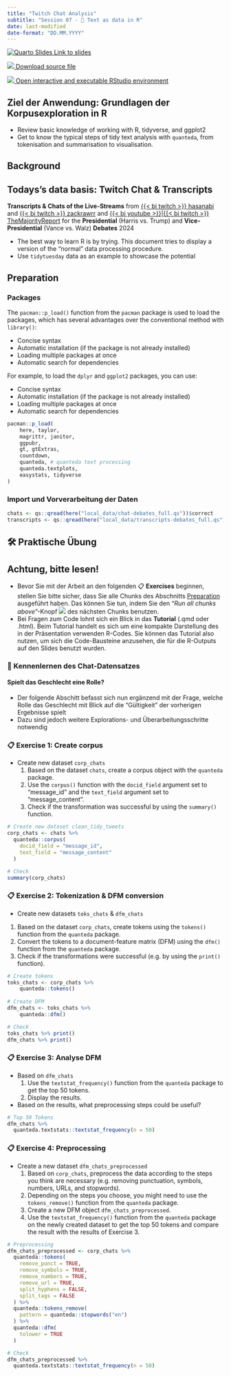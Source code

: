 ```yaml
---
title: "Twitch Chat Analysis"
subtitle: "Session 07 - 🔨 Text as data in R"
date: last-modified
date-format: "DD.MM.YYYY"
---
```


::: {.callout-tip icon="false"}
[![Quarto Slides](https://raw.githubusercontent.com/faucommsci/teaching_materials/refs/heads/main/images/badges/badge-quarto-slide.svg) Link to slides](../slides/slides-07.html)

[![](https://raw.githubusercontent.com/faucommsci/teaching_materials/refs/heads/main/images/badges/badge-quarto_document.svg) Download source file](https://github.com/chrdrn/dbd_2024/blob/main/exercises/exercise-07.qmd)

[![](https://raw.githubusercontent.com/faucommsci/teaching_materials/refs/heads/main/images/badges/badge-binder_rstudio.svg) Open interactive and executable RStudio environment](https://mybinder.org/v2/gh/faucommsci/dbd_binder/HEAD?urlpath=rstudio)
:::

::: callout-note
## Ziel der Anwendung: Grundlagen der Korpusexploration in R

-   Review basic knowledge of working with R, tidyverse, and ggplot2
-   Get to know the typical steps of tidy text analysis with `quanteda`, from tokenisation and summarisation to visualisation.
:::

## Background

::: callout-tip
## Todays's data basis: Twitch Chat & Transcripts

**Transcripts & Chats of the Live-Streams** from [{{< bi twitch >}} hasanabi](https://www.twitch.tv/hasanabi) and [{{< bi twitch >}} zackrawrr](https://www.twitch.tv/zackrawrr) and [{{< bi youtube >}}](https://www.youtube.com/majorityreportlive)\|[{{< bi twitch >}} TheMajorityReport](https://www.twitch.tv/themajorityreport) for the **Presidential** (Harris vs. Trump) and **Vice-Presidential** (Vance vs. Walz) **Debates** 2024
:::

-   The best way to learn R is by trying. This document tries to display a version of the "normal" data processing procedure.
-   Use `tidytuesday` data as an example to showcase the potential

## Preparation

### Packages

The `pacman::p_load()` function from the `pacman` package is used to load the packages, which has several advantages over the conventional method with `library()`:

- Concise syntax
- Automatic installation (if the package is not already installed)
- Loading multiple packages at once
- Automatic search for dependencies

For example, to load the `dplyr` and `ggplot2` packages, you can use:

-   Concise syntax
-   Automatic installation (if the package is not already installed)
-   Loading multiple packages at once
-   Automatic search for dependencies

```r
pacman::p_load(
    here, taylor,
    magrittr, janitor,
    ggpubr, 
    gt, gtExtras,
    countdown, 
    quanteda, # quanteda text processing
    quanteda.textplots, 
    easystats, tidyverse
)
```

### Import und Vorverarbeitung der Daten

```r
chats <- qs::qread(here("local_data/chat-debates_full.qs"))$correct
transcripts <- qs::qread(here("local_data/transcripts-debates_full.qs"))$correct
```

## 🛠️ Praktische Übung

::: callout-important
## Achtung, bitte lesen!

-   Bevor Sie mit der Arbeit an den folgenden 📋 **Exercises** beginnen, stellen Sie bitte sicher, dass Sie alle Chunks des Abschnitts [Preparation] ausgeführt haben. Das können Sie tun, indem Sie den "*Run all chunks above*"-Knopf ![](https://raw.githubusercontent.com/faucommsci/teaching_materials/main/images/buttons/rstudio-button-render_all_chunks_above.png) des nächsten Chunks benutzen.
-   Bei Fragen zum Code lohnt sich ein Blick in das **Tutorial** (.qmd oder .html). Beim Tutorial handelt es sich um eine kompakte Darstellung des in der Präsentation verwenden R-Codes. Sie können das Tutorial also nutzen, um sich die Code-Bausteine anzusehen, die für die R-Outputs auf den Slides benutzt wurden.
:::

### 🔎 Kennenlernen des Chat-Datensatzes

::: callout-note
#### Spielt das Geschlecht eine Rolle?

-   Der folgende Abschitt befasst sich nun ergänzend mit der Frage, welche Rolle das Geschlecht mit Blick auf die "Gültigkeit" der vorherigen Ergebnisse spielt
-   Dazu sind jedoch weitere Explorations- und Überarbeitungsschritte notwendig
:::

### 📋 Exercise 1: Create corpus

-   Create new dataset `corp_chats`
    1.  Based on the dataset `chats`, create a corpus object with the `quanteda` package.
    2.  Use the `corpus()` function with the `docid_field` argument set to "message_id" and the `text_field` argument set to "message_content".
    3.  Check if the transformation was successful by using the `summary()` function.

```r

# Create new dataset clean_tidy_tweets
corp_chats <- chats %>% 
  quanteda::corpus(
    docid_field = "message_id", 
    text_field = "message_content"
  )

# Check
summary(corp_chats)
```

### 📋 Exercise 2: Tokenization & DFM conversion
-   Create new datasets `toks_chats` & `dfm_chats`
  1.  Based on the dataset `corp_chats`, create tokens using the `tokens()` function from the `quanteda` package.
  2.  Convert the tokens to a document-feature matrix (DFM) using the `dfm()` function from the `quanteda` package.
  3.  Check if the transformations were successful (e.g. by using the `print()` function).


```r
# Create tokens
toks_chats <- corp_chats %>%
    quanteda::tokens() 
 
# Create DFM
dfm_chats <- toks_chats %>%
    quanteda::dfm()

# Check
toks_chats %>% print()
dfm_chats %>% print()
```


### 📋 Exercise 3: Analyse DFM
-   Based on `dfm_chats`
    1.  Use the `textstat_frequency()` function from the `quanteda` package to get the top 50 tokens.
    2.  Display the results.
-   Based on the results, what preprocessing steps could be useful?
  
```r
# Top 50 Tokens
dfm_chats %>% 
  quanteda.textstats::textstat_frequency(n = 50) 
```

### 📋 Exercise 4: Preprocessing
-   Create a new dataset `dfm_chats_preprocessed` 
    1.  Based on `corp_chats`, preprocess the data according to the steps you think are necessary (e.g. removing punctuation, symbols, numbers, URLs, and stopwords). 
    2.   Depending on the steps you choose, you might need to use the `tokens_remove()` function from the `quanteda` package.
    3.   Create a new DFM object `dfm_chats_preprocessed`.
    4.   Use the `textstat_frequency()` function from the `quanteda` package on the newly created dataset to get the top 50 tokens and compare the result with the results of Exercise 3.
  
```r
# Preprocessing
dfm_chats_preprocessed <- corp_chats %>% 
  quanteda::tokens(
    remove_punct = TRUE, 
    remove_symbols = TRUE,
    remove_numbers = TRUE,
    remove_url = TRUE, 
    split_hyphens = FALSE,
    split_tags = FALSE
  ) %>% 
  quanteda::tokens_remove(
    pattern = quanteda::stopwords("en")
  ) %>% 
  quanteda::dfm(
    tolower = TRUE
  )

# Check
dfm_chats_preprocessed %>% 
  quanteda.textstats::textstat_frequency(n = 50)
```

